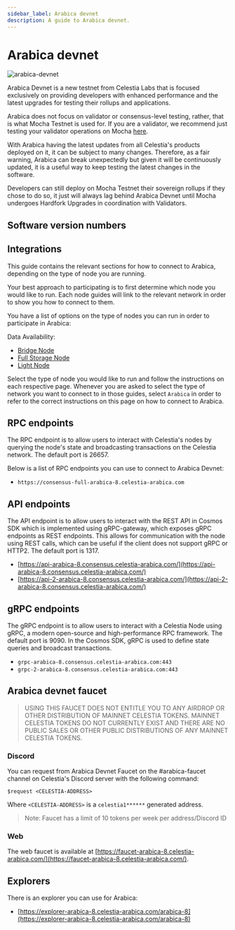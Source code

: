 ```yaml
---
sidebar_label: Arabica devnet
description: A guide to Arabica devnet.
---
```


# Arabica devnet

<!-- markdownlint-disable MD013 -->

![arabica-devnet](/img/arabica-devnet.png)

Arabica Devnet is a new testnet from Celestia Labs that is focused
exclusively on providing developers with enhanced performance and
the latest upgrades for testing their rollups and applications.

Arabica does not focus on validator or consensus-level testing, rather,
that is what Mocha Testnet is used for. If you are a validator, we
recommend just testing your validator operations on Mocha [here](./mocha-testnet.mdx).

With Arabica having the latest updates from all Celestia's products deployed
on it, it can be subject to many changes. Therefore, as a fair warning,
Arabica can break unexpectedly but given it will be continuously updated,
it is a useful way to keep testing the latest changes in the software.

Developers can still deploy on Mocha Testnet their sovereign rollups if they
chose to do so, it just will always lag behind Arabica Devnet until Mocha
undergoes Hardfork Upgrades in coordination with Validators.

## Software version numbers

<ArabicaVersionTags />

## Integrations

This guide contains the relevant sections for how to connect to Arabica,
depending on the type of node you are running.

Your best approach to participating is to first determine which node
you would like to run. Each node guides will link to the relevant network
in order to show you how to connect to them.

You have a list of options on the type of nodes you can run in order to
participate in Arabica:

Data Availability:

* [Bridge Node](./bridge-node.mdx)
* [Full Storage Node](./full-storage-node.mdx)
* [Light Node](./light-node.mdx)

Select the type of node you would like to run and follow the instructions
on each respective page. Whenever you are asked to select the type of network
you want to connect to in those guides, select `Arabica` in order to refer
to the correct instructions on this page on how to connect to Arabica.

## RPC endpoints

The RPC endpoint is to allow users to interact with Celestia's nodes by
querying the node's state and broadcasting transactions on the
Celestia network. The default port is 26657.

Below is a list of RPC endpoints you can use to connect to Arabica Devnet:

* `https://consensus-full-arabica-8.celestia-arabica.com`

## API endpoints

The API endpoint is to allow users to interact with the REST API in Cosmos
SDK which is implemented using gRPC-gateway, which exposes gRPC endpoints
as REST endpoints. This allows for communication with the node using REST
calls, which can be useful if the client does not support gRPC or HTTP2.
The default port is 1317.

* [https://api-arabica-8.consensus.celestia-arabica.com/](https://api-arabica-8.consensus.celestia-arabica.com/)
* [https://api-2-arabica-8.consensus.celestia-arabica.com/](https://api-2-arabica-8.consensus.celestia-arabica.com/)

## gRPC endpoints

The gRPC endpoint is to allow users to interact with a Celestia Node using
gRPC, a modern open-source and high-performance RPC framework. The default
port is 9090. In the Cosmos SDK, gRPC is used to define state queries and
broadcast transactions.

* `grpc-arabica-8.consensus.celestia-arabica.com:443`
* `grpc-2-arabica-8.consensus.celestia-arabica.com:443`

## Arabica devnet faucet

> USING THIS FAUCET DOES NOT ENTITLE YOU TO ANY AIRDROP OR OTHER
  DISTRIBUTION OF MAINNET CELESTIA TOKENS. MAINNET CELESTIA TOKENS
  DO NOT CURRENTLY EXIST AND THERE ARE NO PUBLIC SALES OR OTHER PUBLIC
  DISTRIBUTIONS OF ANY MAINNET CELESTIA TOKENS.

### Discord

You can request from Arabica Devnet Faucet on the #arabica-faucet channel on
Celestia's Discord server with the following command:

```text
$request <CELESTIA-ADDRESS>
```

Where `<CELESTIA-ADDRESS>` is a `celestia1******` generated address.

> Note: Faucet has a limit of 10 tokens per week per address/Discord ID

### Web

The web faucet is available at [https://faucet-arabica-8.celestia-arabica.com/](https://faucet-arabica-8.celestia-arabica.com/).

## Explorers

There is an explorer you can use for Arabica:

* [https://explorer-arabica-8.celestia-arabica.com/arabica-8](https://explorer-arabica-8.celestia-arabica.com/arabica-8)
